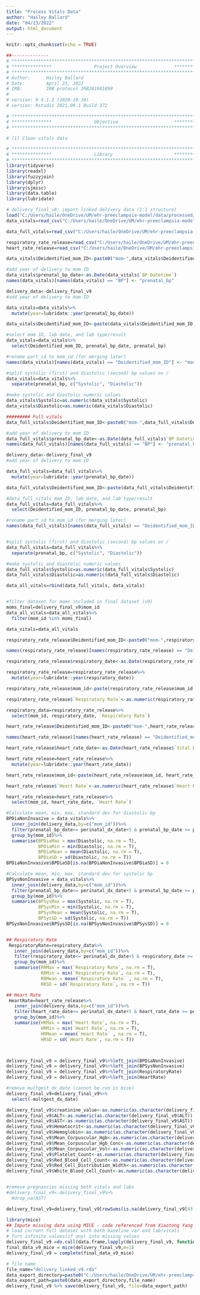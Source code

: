 ```yaml
---
title: "Process Vitals Data"
author: "Hailey Ballard"
date: "04/23/2022"
output: html_document
---
```


```r
knitr::opts_chunk$set(echo = TRUE)
```

```r
##-------------- 
# **************************************************************************** #
# ***************                Project Overview              *************** #
# **************************************************************************** #
# Author:      Hailey Ballard
# Date:        April 23, 2022
# IRB:         IRB protocol IRB201601899  
#
# version: R 4.1.2 (2020-10-10)
# version: Rstudio 2021.09.1 Build 372  

# **************************************************************************** #
# ***************                Objective                     *************** #
# **************************************************************************** #

# (1) Clean vitals data

```


```r
# **************************************************************************** #
# ***************                Library                       *************** #
# **************************************************************************** #
library(tidyverse)
library(readxl)
library(fuzzyjoin)
library(dplyr)
library(sjmisc)
library(data.table)
library(lubridate)

```

```r

# delivery_final_v8: import linked delivery data (1:1 structure)
load("C:/Users/haile/OneDrive/UM/ehr-preeclampsia-model/data/processed/delivery_linked_v9.rda")
data_vitals=read_csv("C:/Users/haile/OneDrive/UM/ehr-preeclampsia-model/data/raw/mom_prenatals.csv")

data_full_vitals=read_csv("C:/Users/haile/OneDrive/UM/ehr-preeclampsia-model/data/raw/BP_release.csv")

respiratory_rate_release=read_csv("C:/Users/haile/OneDrive/UM/ehr-preeclampsia-model/data/raw/respiratory_rate_release.csv")
heart_rate_release=read_csv("C:/Users/haile/OneDrive/UM/ehr-preeclampsia-model/data/raw/respiratory_rate_release.csv")

```

```r

data_vitals$Deidentified_mom_ID<-paste0("mom-",data_vitals$Deidentified_mom_ID)

#add year of delivery to mom ID
data_vitals$prenatal_bp_date<-as.Date(data_vitals$`BP Datetime`)
names(data_vitals)[names(data_vitals) == "BP"] <- "prenatal_bp"

delivery_data<-delivery_final_v9
#add year of delivery to mom ID

data_vitals=data_vitals%>%
  mutate(year=lubridate::year(prenatal_bp_date))

data_vitals$Deidentified_mom_ID<-paste(data_vitals$Deidentified_mom_ID, data_vitals$year, sep = "_")

#select mom ID, lab date, and lab type/result
data_vitals=data_vitals%>%
  select(Deidentified_mom_ID, prenatal_bp_date, prenatal_bp)

#rename part_id to mom_id (for merging later)
names(data_vitals)[names(data_vitals) == "Deidentified_mom_ID"] <- "mom_id"

#split systolic (first) and diastolic (second) bp values on /
data_vitals=data_vitals%>%
  separate(prenatal_bp, c("Systolic", "Diastolic"))

#make systolic and diastolic numeric values
data_vitals$Systolic=as.numeric(data_vitals$Systolic)
data_vitals$Diastolic=as.numeric(data_vitals$Diastolic)

######### Full vitals
data_full_vitals$Deidentified_mom_ID<-paste0("mom-",data_full_vitals$Deidentified_mom_ID)

#add year of delivery to mom ID
data_full_vitals$prenatal_bp_date<-as.Date(data_full_vitals$`BP Datetime`)
names(data_full_vitals)[names(data_full_vitals) == "BP"] <- "prenatal_bp"

delivery_data<-delivery_final_v9
#add year of delivery to mom ID

data_full_vitals=data_full_vitals%>%
  mutate(year=lubridate::year(prenatal_bp_date))

data_full_vitals$Deidentified_mom_ID<-paste(data_full_vitals$Deidentified_mom_ID, data_full_vitals$year, sep = "_")

#data_full_vitals mom ID, lab date, and lab type/result
data_full_vitals=data_full_vitals%>%
  select(Deidentified_mom_ID, prenatal_bp_date, prenatal_bp)

#rename part_id to mom_id (for merging later)
names(data_full_vitals)[names(data_full_vitals) == "Deidentified_mom_ID"] <- "mom_id"


#split systolic (first) and diastolic (second) bp values on /
data_full_vitals=data_full_vitals%>%
  separate(prenatal_bp, c("Systolic", "Diastolic"))

#make systolic and diastolic numeric values
data_full_vitals$Systolic=as.numeric(data_full_vitals$Systolic)
data_full_vitals$Diastolic=as.numeric(data_full_vitals$Diastolic)

data_all_vitals=rbind(data_full_vitals, data_vitals)


#filter dataset for moms included in final dataset (v9)
moms_final=delivery_final_v9$mom_id
data_all_vitals=data_all_vitals%>%
  filter(mom_id %in% moms_final)

data_vitals=data_all_vitals

```

```r
respiratory_rate_release$Deidentified_mom_ID<-paste0("mom-",respiratory_rate_release$Deidentified_mom_ID)

names(respiratory_rate_release)[names(respiratory_rate_release) == "Deidentified_mom_ID"] <- "mom_id"

respiratory_rate_release$respiratory_date<-as.Date(respiratory_rate_release$`Respiratory Datetime`)

respiratory_rate_release=respiratory_rate_release%>%
  mutate(year=lubridate::year(respiratory_date))

respiratory_rate_release$mom_id<-paste(respiratory_rate_release$mom_id, respiratory_rate_release$year, sep = "_")

respiratory_rate_release$`Respiratory Rate`<-as.numeric(respiratory_rate_release$`Respiratory Rate`)

respiratory_data=respiratory_rate_release%>%
  select(mom_id, respiratory_date, `Respiratory Rate`)
```

```r

heart_rate_release$Deidentified_mom_ID<-paste0("mom-",heart_rate_release$Deidentified_mom_ID)

names(heart_rate_release)[names(heart_rate_release) == "Deidentified_mom_ID"] <- "mom_id"

heart_rate_release$heart_rate_date<-as.Date(heart_rate_release$`Vital Datetime`)

heart_rate_release=heart_rate_release%>%
  mutate(year=lubridate::year(heart_rate_date))

heart_rate_release$mom_id<-paste(heart_rate_release$mom_id, heart_rate_release$year, sep = "_")

heart_rate_release$`Heart Rate`<-as.numeric(heart_rate_release$`Heart Rate`)

heart_rate_release=heart_rate_release%>%
  select(mom_id, heart_rate_date, `Heart Rate`)
```

```r

#Calculate mean, min, max, standard dev for diastolic bp
BPDiaNonInvasive = data_vitals%>%
  inner_join(delivery_data,by=c("mom_id"))%>%
  filter(prenatal_bp_date<= perinatal_dx_date+5 & prenatal_bp_date >= perinatal_dx_date)%>%
  group_by(mom_id)%>%
  summarise(BPDiaMax = max(Diastolic, na.rm = T), 
            BPDiaMin = min(Diastolic, na.rm = T), 
            BPDiaMean = mean(Diastolic, na.rm = T), 
            BPDiaSD = sd(Diastolic, na.rm = T))
BPDiaNonInvasive$BPDiaSD[is.na(BPDiaNonInvasive$BPDiaSD)] = 0

#Calculate mean, min, max, standard dev for systolic bp
BPSysNonInvasive = data_vitals%>%
  inner_join(delivery_data,by=c("mom_id"))%>%
  filter(prenatal_bp_date<= perinatal_dx_date+5 & prenatal_bp_date >= perinatal_dx_date)%>%
  group_by(mom_id)%>%
  summarise(BPSysMax = max(Systolic, na.rm = T), 
            BPSysMin = min(Systolic, na.rm = T), 
            BPSysMean = mean(Systolic, na.rm = T), 
            BPSysSD = sd(Systolic, na.rm = T))
BPSysNonInvasive$BPSysSD[is.na(BPSysNonInvasive$BPSysSD)] = 0


## Respiratory Rate
 RespiratoryRate=respiratory_data%>%
   inner_join(delivery_data,by=c("mom_id"))%>%
   filter(respiratory_date<= perinatal_dx_date+5 & respiratory_date >= perinatal_dx_date)%>%
   group_by(mom_id)%>%
   summarise(RRMax = max(`Respiratory Rate`, na.rm = T), 
             RRMin = min(`Respiratory Rate`, na.rm = T), 
             RRMean = mean(`Respiratory Rate` , na.rm = T), 
             RRSD = sd(`Respiratory Rate`, na.rm = T))

## Heart Rate
 HeartRate=heart_rate_release%>%
   inner_join(delivery_data,by=c("mom_id"))%>%
   filter(heart_rate_date<= perinatal_dx_date+5 & heart_rate_date >= perinatal_dx_date)%>%
   group_by(mom_id)%>%
   summarise(HRMax = max(`Heart Rate`, na.rm = T), 
             HRMin = min(`Heart Rate`, na.rm = T), 
             HRMean = mean(`Heart Rate` , na.rm = T), 
             HRSD = sd(`Heart Rate`, na.rm = T))



delivery_final_v9 = delivery_final_v9%>%left_join(BPDiaNonInvasive)
delivery_final_v9 = delivery_final_v9%>%left_join(BPSysNonInvasive)
delivery_final_v9 = delivery_final_v9%>%left_join(RespiratoryRate)
delivery_final_v9 = delivery_final_v9%>%left_join(HeartRate)

#remove multgest_dx_date (cannot be run in mice)
delivery_final_v9=delivery_final_v9%>%
  select(-multgest_dx_date)

delivery_final_v9$creatinine_value<-as.numeric(as.character(delivery_final_v9$creatinine_value))
delivery_final_v9$ALT<-as.numeric(as.character(delivery_final_v9$ALT))
delivery_final_v9$AST<-as.numeric(as.character(delivery_final_v9$AST))
delivery_final_v9$Hematocrit<-as.numeric(as.character(delivery_final_v9$Hematocrit))
delivery_final_v9$Hemoglobin<-as.numeric(as.character(delivery_final_v9$Hemoglobin))
delivery_final_v9$Mean_Corpuscular_Hgb<-as.numeric(as.character(delivery_final_v9$Mean_Corpuscular_Hgb))
delivery_final_v9$Mean_Corpuscular_Hgb_Conc<-as.numeric(as.character(delivery_final_v9$Mean_Corpuscular_Hgb_Conc))
delivery_final_v9$Mean_Corpuscular_Vol<-as.numeric(as.character(delivery_final_v9$Mean_Corpuscular_Vol))
delivery_final_v9$Platelet_Count<-as.numeric(as.character(delivery_final_v9$Platelet_Count))
delivery_final_v9$Red_Blood_Cell_Count<-as.numeric(as.character(delivery_final_v9$Red_Blood_Cell_Count))
delivery_final_v9$Red_Cell_Distribution_Width<-as.numeric(as.character(delivery_final_v9$Red_Cell_Distribution_Width))
delivery_final_v9$White_Blood_Cell_Count<-as.numeric(as.character(delivery_final_v9$White_Blood_Cell_Count))



```

```r


#remove pregnancies missing both vitals and labs 
#delivery_final_v9<-delivery_final_v9%>%
  #drop_na(AST)

delivery_final_v9=delivery_final_v9[rowSums(is.na(delivery_final_v9[43:70])) <27L,]
```

```r
library(mice)
## Impute missing data using MICE - code referenced from Xiaotong Yang
# load current full dataset with both baseline var and lab/vitals
# Turn infinite values(if any) into missing values
delivery_final_v9 =do.call(data.frame,lapply(delivery_final_v9, function(x) replace(x, is.infinite(x),NA)))
final_data_v9_mice = mice(delivery_final_v9,m=1)
delivery_final_v9 = complete(final_data_v9_mice)

```


```r
# file name
file_name="delivery_linked_v9.rda"
data_export_directory=paste0("C:/Users/haile/OneDrive/UM/ehr-preeclampsia-model/data/processed/") 
data_export_path=paste0(data_export_directory,file_name)
delivery_final_v9 %>% save(delivery_final_v9, file=data_export_path)
```
